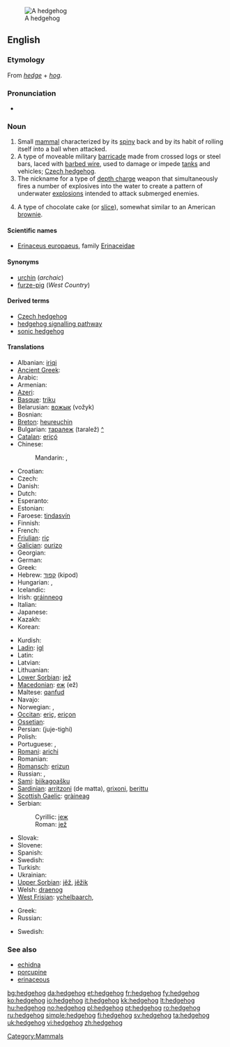 {{wikipedia}}
[[Image:Igel01.jpg|thumb|A hedgehog]]
==English==

===Etymology===
From ''[[hedge]]'' + ''[[hog]]''.

===Pronunciation===
* {{IPA|/ˈhɛʤhɒg/}}

===Noun===
{{en-noun}}

# Small [[mammal]] characterized by its [[spiny]] back and by its habit of rolling itself into a ball when attacked.
# A type of moveable military [[barricade]] made from crossed logs or steel bars, laced with [[barbed wire]], used to damage or impede [[tank]]s and vehicles; [[Czech hedgehog]].
# The nickname for a type of [[depth charge]] weapon that simultaneously fires a number of explosives into the water to create a pattern of underwater [[explosion]]s intended to attack submerged enemies.
# {{Australian English}} A type of chocolate cake (or [[slice]]), somewhat similar to an American [[brownie]].

====Scientific names====
* [[Erinaceus europaeus]], family [[Erinaceidae]]

====Synonyms====
* [[urchin]] (''archaic'')
* [[furze-pig]] (''West Country'')

====Derived terms====
* [[Czech hedgehog]]
* [[hedgehog signalling pathway]]
* [[sonic hedgehog]]

====Translations====
{{trans-top|animal}}
* Albanian: [[iriqi]]
* [[Ancient Greek]]: {{tø|grc|ἐχῖνος|m|tr=ekhinos|sc=polytonic}}
* Arabic: {{t-|ar|قنفذ|m|tr=qunfudh|sc=Arab}}
* Armenian: {{t-|hy|ոզնի|tr=ozni}}
* [[Azeri]]: {{t+|az|kirpi|xs=Azeri}}
* [[Basque]]: [[triku]]
* Belarusian: [[вожык]] (vožyk) {{m}}
* Bosnian: {{t-|bs|jež|m}}
* [[Breton]]: [[heureuchin]]
* Bulgarian: [[таралеж]] (taralež) [[:bg:таралеж|^]]
* [[Catalan]]: [[eriçó]] {{m}}
* Chinese:
*: Mandarin: {{t|cmn|刺蝟|sc=Hani}}, {{t|cmn|刺猬|tr=cìwei|sc=Hani}}
* Croatian: {{t-|hr|jež|m}}
* Czech: {{t-|cs|ježek|m}}
* Danish: {{t+|da|pindsvin|n}}
* Dutch: {{t+|nl|egel|m}}
* Esperanto: {{t-|eo|erinaco|xs=Esperanto}}
* Estonian: {{t-|et|siil}}
* Faroese: [[tindasvín]]
* Finnish: {{t+|fi|siili}}
* French: {{t+|fr|hérisson|m}}
* [[Friulian]]: [[riç]]
* [[Galician]]: [[ourizo]] {{m}}
* Georgian: {{t-|ka|ზღარბი|tr=zḡarbi|sc=Geor|xs=Georgian}}
* German: {{t+|de|Igel|m}}
* Greek: {{t+|el|σκαντζόχοιρος|tr=skantzókhiros}}
* Hebrew: [[קפוד]] (kipod)
* Hungarian: {{t+|hu|sün}}, {{t+|hu|sündisznó}}
* Icelandic: {{t+|is|broddgöltur|m}}
* Irish: [[gráinneog]]
* Italian: {{t+|it|riccio|m}}
* Japanese: {{t|ja|針鼠|tr=はりねずみ, harinezumi|sc=Jpan}}
* Kazakh: {{t|kk|кірпі|tr=kirpi|sc=Cyrl|xs=Kazakh}}
* Korean: {{t|ko|고슴도치|tr=goseumdochi|sc=Kore}}
{{trans-mid}}
* Kurdish: {{t|ku|ژیژۆک|tr=jijok|sc=ku-Arab}}
* [[Ladin]]: [[igl]]
* Latin: {{t-|la|erinaceus|m}}
* Latvian: {{t-|lv|ezis|xs=Latvian}}
* Lithuanian: {{t+|lt|ežys|xs=Lithuanian}}
* [[Lower Sorbian]]: [[jež]]
* [[Macedonian]]: [[еж]] (ež) {{m}}
* Maltese: [[qanfud]]
* Navajo: {{tø|nv|adijiłii}}
* Norwegian: {{t+|no|piggsvin|n}}, {{t+|no|pinnsvin|n}}
* [[Occitan]]: [[eriç]], [[eriçon]]
* [[Ossetian]]: {{tø|os|уызын|tr=uyzyn}}
* Persian: {{fa-Arab|[[جوجه‌تیغی]]}} (juje-tighi)
* Polish: {{t+|pl|jeż|m}}
* Portuguese: {{t+|pt|porco-espinho|m}}, {{t+|pt|ouriço|m}}
* [[Romani]]: [[arichi]] {{m}}
* Romanian: {{t+|ro|arici}}
* [[Romansch]]: [[erizun]]
* Russian: {{t+|ru|ёж|m|tr=jož|sc=Cyrl}}, {{t|ru|ёжик|m|tr=jóžik|sc=Cyrl}}
* [[Sami]]: [[biikagoašku]]
* [[Sardinian]]: [[arritzoni]] (de matta), [[grixoni]], [[berittu]]
* [[Scottish Gaelic]]: [[gràineag]]
* Serbian:
*: Cyrillic: [[јеж#Serbian|јеж]] {{m}}
*: Roman: [[jež#Serbian|jež]] {{m}}
* Slovak: {{t-|sk|jež}}
* Slovene: {{t+|sl|jež|m}}
* Spanish: {{t-|es|erizo|m}}
* Swedish: {{t+|sv|igelkott|c}}
* Turkish: {{t+|tr|kirpi}}
* Ukrainian: {{t+|uk|їжак|m|tr=jižák|xs=Ukrainian}}
* [[Upper Sorbian]]: [[jěž]], [[jěžik]]
* Welsh: [[draenog]]
* [[West Frisian]]: [[ychelbaarch]],  {{t+|fy|ychel|xs=West Frisian}}
{{trans-bottom}}

{{trans-top|obstacle}}
* Greek: {{t|el|εχίνος|m|tr=ekhínos}}
* Russian: {{t+|ru|ёж|m|tr=jož}}
{{trans-mid}}
* Swedish: {{t+|sv|spansk ryttare|c}}
{{trans-bottom}}

===See also===
* [[echidna]]
* [[porcupine]]
* [[erinaceous]]

[[Category:Mammals]]

[[bg:hedgehog]]
[[da:hedgehog]]
[[et:hedgehog]]
[[fr:hedgehog]]
[[fy:hedgehog]]
[[ko:hedgehog]]
[[io:hedgehog]]
[[it:hedgehog]]
[[kk:hedgehog]]
[[lt:hedgehog]]
[[hu:hedgehog]]
[[no:hedgehog]]
[[pl:hedgehog]]
[[pt:hedgehog]]
[[ro:hedgehog]]
[[ru:hedgehog]]
[[simple:hedgehog]]
[[fi:hedgehog]]
[[sv:hedgehog]]
[[ta:hedgehog]]
[[uk:hedgehog]]
[[vi:hedgehog]]
[[zh:hedgehog]]